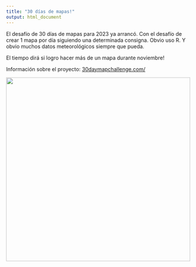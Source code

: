 ```yaml
---
title: "30 días de mapas!"
output: html_document
---
```


El desafío de 30 días de mapas para 2023 ya arrancó. Con el desafío de crear 1 mapa por día siguiendo una determinada consigna. Obvio uso R. Y obvio muchos datos meteorológicos siempre que pueda.

El tiempo dirá si logro hacer más de un mapa durante noviembre!

Información sobre el proyecto: [30daymapchallenge.com/](https://30daymapchallenge.com/){.uri}

![](https://raw.githubusercontent.com/tjukanovt/30DayMapChallenge/main/images/flyers/30dmc-2023.png){width="500"}
